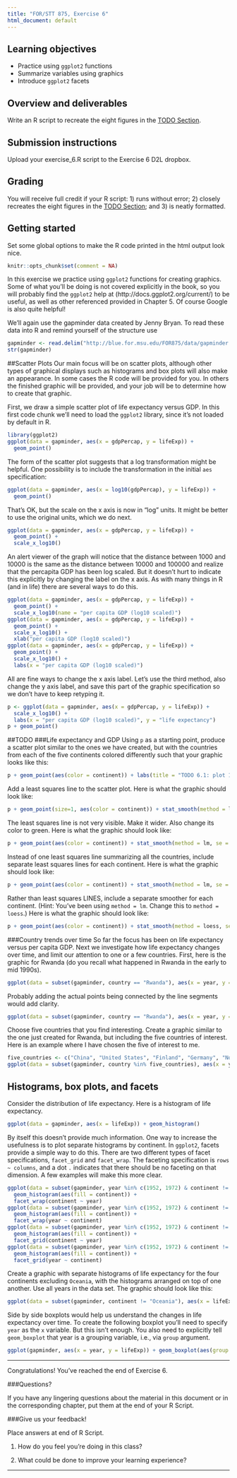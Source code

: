 ```yaml
---
title: "FOR/STT 875, Exercise 6"
html_document: default
---
```


## Learning objectives
  + Practice using `ggplot2` functions
  + Summarize variables using graphics
  + Introduce `ggplot2` facets
  
## Overview and deliverables
Write an R script to recreate the eight figures in the [TODO Section](#todo).

## Submission instructions
Upload your exercise_6.R script to the Exercise 6 D2L dropbox. 

## Grading
You will receive full credit if your R script: 1) runs without error; 2) closely recreates the eight figures in the [TODO Section](#todo); and 3) is neatly formatted. 

## Getting started
Set some global options to make the R code printed in the html output look nice.

```r
knitr::opts_chunk$set(comment = NA)
```

In this exercise we practice using `ggplot2` functions for creating graphics. Some of what you'll be doing is not covered explicitly in the book, so you will probably find the `ggplot2` help at (http://docs.ggplot2.org/current/) to be useful, as well as other referenced provided in Chapter 5. Of course Google is also quite helpful!

We'll again use the gapminder data created by Jenny Bryan. To read these data into R and remind yourself of the structure use

```r
gapminder <- read.delim("http://blue.for.msu.edu/FOR875/data/gapminder.tsv", header = TRUE)
str(gapminder)
```

##Scatter Plots
Our main focus will be on scatter plots, although other types of graphical displays such as histograms and box plots will also make an appearance. In some cases the R code will be provided for you. In others the finished graphic will be provided, and your job will be to determine how to create that graphic.

First, we draw a simple scatter plot of life expectancy versus GDP. In this first code chunk we'll need to load the `ggplot2` library, since it's not loaded by default in R.

```r
library(ggplot2)
ggplot(data = gapminder, aes(x = gdpPercap, y = lifeExp)) +
  geom_point()
```

The form of the scatter plot suggests that a log transformation might be helpful. One possibility is to include the transformation in the initial `aes` specification:

```r
ggplot(data = gapminder, aes(x = log10(gdpPercap), y = lifeExp)) +
  geom_point()
```

That's OK, but the scale on the x axis is now in "log" units. It might be better to use the original units, which we do next. 

```r
ggplot(data = gapminder, aes(x = gdpPercap, y = lifeExp)) +
  geom_point() + 
  scale_x_log10()
```

  An alert viewer of the graph will notice that the distance between 1000 and 10000 is the same as the distance between 10000 and 100000 and realize that the percapita GDP has been log scaled. But it doesn't hurt to indicate this explicitly by changing the label on the x axis. As with many things in R (and in life) there are several ways to do this. 

```r
ggplot(data = gapminder, aes(x = gdpPercap, y = lifeExp)) +
  geom_point() + 
  scale_x_log10(name = "per capita GDP (log10 scaled)")
ggplot(data = gapminder, aes(x = gdpPercap, y = lifeExp)) +
  geom_point() + 
  scale_x_log10() + 
  xlab("per capita GDP (log10 scaled)")
ggplot(data = gapminder, aes(x = gdpPercap, y = lifeExp)) +
  geom_point() + 
  scale_x_log10() + 
  labs(x = "per capita GDP (log10 scaled)")
```

All are fine ways to change the x axis label. Let's use the third method, also change the y axis label, and save this part of the graphic specification so we don't have to keep retyping it.

```r
p <- ggplot(data = gapminder, aes(x = gdpPercap, y = lifeExp)) + 
  scale_x_log10() + 
  labs(x = "per capita GDP (log10 scaled)", y = "life expectancy")
p + geom_point()
```

##TODO
###Life expectancy and GDP
Using `p` as a starting point, produce a scatter plot similar to the ones we have created, but with the countries from each of the five continents colored differently such that your graphic looks like this:

```r
p + geom_point(aes(color = continent)) + labs(title = "TODO 6.1: plot 1")
```

Add a least squares line to the scatter plot. Here is what the graphic should look like:

```r
p + geom_point(size=1, aes(color = continent)) + stat_smooth(method = lm, se = FALSE) + labs(title = "TODO 6.2: plot 2")
```

The least squares line is not very visible. Make it wider. Also change its color to green. Here is what the graphic should look like:

```r
p + geom_point(aes(color = continent)) + stat_smooth(method = lm, se = FALSE, lwd = 2, color = "green") + labs(title = "TODO 6.3: plot 3")
```

Instead of one least squares line summarizing all the countries, include separate least squares lines for each continent. Here is what the graphic should look like:

```r
p + geom_point(aes(color = continent)) + stat_smooth(method = lm, se = FALSE, aes(color = continent), lwd = 1.5) + labs(title = "TODO 6.4: plot 4")
```

Rather than least squares LINES, include a separate smoother for each continent. (Hint: You've been using `method = lm`. Change this to `method = loess`.) Here is what the graphic should look like:

```r
p + geom_point(aes(color = continent)) + stat_smooth(method = loess, se = FALSE, aes(color = continent), lwd = 1.5) + labs(title = "TODO 6.5: plot 5")
```

###Country trends over time
So far the focus has been on life expectancy versus per capita GDP. Next we investigate how life expectancy changes over time, and limit our attention to one or a few countries. First, here is the graphic for Rwanda (do you recall what happened in Rwanda in the early to mid 1990s).

```r
ggplot(data = subset(gapminder, country == "Rwanda"), aes(x = year, y = lifeExp)) + geom_line() + labs(title = "TODO 6.6: plot 6")
```

Probably adding the actual points being connected by the line segments would add clarity.

```r
ggplot(data = subset(gapminder, country == "Rwanda"), aes(x = year, y = lifeExp)) + geom_line() + geom_point() + labs(title = "TODO 6.7: plot 7")
```

Choose five countries that you find interesting. Create a graphic similar to the one just created for Rwanda, but including the five countries of interest. Here is an example where I have chosen the five of interest to me.

```r
five_countries <- c("China", "United States", "Finland", "Germany", "Norway")
ggplot(data = subset(gapminder, country %in% five_countries), aes(x = year, y = lifeExp, color = country)) + geom_line() + geom_point() + labs(title = "TODO 6.8: plot 8")
```

## Histograms, box plots, and facets
Consider the distribution of life expectancy. Here is a histogram of life expectancy.

```r
ggplot(data = gapminder, aes(x = lifeExp)) + geom_histogram()
```

By itself this doesn't provide much information. One way to increase the usefulness is to plot separate histograms by continent. In `ggplot2`, facets provide a simple way to do this. There are two different types of facet specifications, `facet_grid` and `facet_wrap`. The faceting specification is `rows ~ columns`, and a dot `.` indicates that there should be no faceting on that dimension. A few examples will make this more clear. 
```r
ggplot(data = subset(gapminder, year %in% c(1952, 1972) & continent != "Oceania"), aes(x = lifeExp)) + 
  geom_histogram(aes(fill = continent)) +
  facet_wrap(continent ~ year)
ggplot(data = subset(gapminder, year %in% c(1952, 1972) & continent != "Oceania"), aes(x = lifeExp)) +
  geom_histogram(aes(fill = continent)) +
  facet_wrap(year ~ continent)
ggplot(data = subset(gapminder, year %in% c(1952, 1972) & continent != "Oceania"), aes(x = lifeExp)) + 
  geom_histogram(aes(fill = continent)) + 
  facet_grid(continent ~ year)
ggplot(data = subset(gapminder, year %in% c(1952, 1972) & continent != "Oceania"), aes(x = lifeExp)) + 
  geom_histogram(aes(fill = continent)) + 
  facet_grid(year ~ continent)
```

Create a graphic with separate histograms of life expectancy for the four continents excluding `Oceania`, with the histograms arranged on top of one another. Use all years in the data set. The graphic should look like this:

```r
ggplot(data = subset(gapminder, continent != "Oceania"), aes(x = lifeExp)) + geom_histogram(aes(fill = continent)) + facet_grid(continent ~ .)
```

Side by side boxplots would help us understand the changes in life expectancy over time. To create the following boxplot you'll need to specify `year` as the `x` variable. But this isn't enough. You also need to explicitly tell `geom_boxplot` that year is a grouping variable, i.e., via `group` argument.

```r
ggplot(gapminder, aes(x = year, y = lifeExp)) + geom_boxplot(aes(group = year))
```

********

Congratulations! You've reached the end of Exercise 6.

###Questions?

If you have any lingering questions about the material in this document or in the corresponding chapter, put them at the end of your R Script.

###Give us your feedback!

Place answers at end of R Script.

1.  How do you feel you're doing in this class?

2.  What could be done to improve your learning experience?

*********
